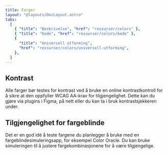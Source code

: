 ```yaml
---
title: Farger
layout: "@layouts/DocLayout.astro"
tabs:
  [
    { "title": "Beskrivelse", "href": "ressurser/colors" },
    { "title": "Kode", "href": "ressurser/colors/kode" },
    {
      "title": "Universell utforming",
      "href": "ressurser/colors/universell-utforming",
    },
  ]
---
```



## Kontrast

Alle farger bør testes for kontrast ved å bruke en online kontrastkontroll for å sikre at den oppfyller WCAG AA-krav for tilgjengelighet. Dette kan du gjøre via plugins i Figma, på nett eller du kan ta i bruk kontrastsjekkeren under.

<ContrastChecker client:load />

## Tilgjengelighet for fargeblinde

Det er en god idé å teste fargene du planlegger å bruke med en fargeblindesimuleringsapp, for eksempel Color Oracle. Du kan bruke simuleringen til å justere fargekombinasjonene for å være tilgjengelige.
